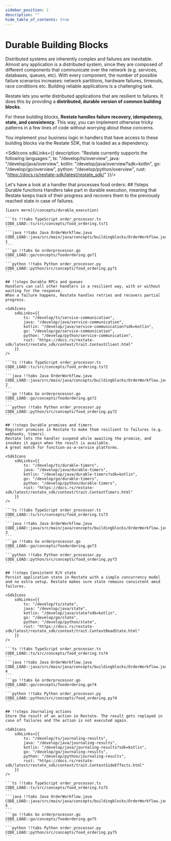 ```yaml
---
sidebar_position: 1
description: ""
hide_table_of_contents: true
---
```



# Durable Building Blocks

<Admonition type="note" icon="💡" title="Context">
    Distributed systems are inherently complex and failures are inevitable.
    Almost any application is a distributed system, since they are composed of different components that communicate over the network (e.g. services, databases, queues, etc).
    With every component, the number of possible failure scenarios increases: network partitions, hardware failures, timeouts, race conditions etc.
    Building reliable applications is a challenging task.
</Admonition>

Restate lets you write distributed applications that are resilient to failures.
It does this by providing a **distributed, durable version of common building blocks**.

For these building blocks, **Restate handles failure recovery, idempotency, state, and consistency**.
This way, you can implement otherwise tricky patterns in a few lines of code without worrying about these concerns.

You implement your business logic in handlers that have access to these building blocks via the Restate SDK, that is loaded as a dependency.

<SdkIcons sdkLinks={{
    description: "Restate currently supports the following languages:",
    ts: "/develop/ts/overview",
    java: "/develop/java/overview",
    kotlin: "/develop/java/overview?sdk=kotlin",
    go: "/develop/go/overview",
    python: "/develop/python/overview",
    rust: "https://docs.rs/restate-sdk/latest/restate_sdk/"
}}/>

Let's have a look at a handler that processes food orders:
<Scrollycoding>
    ## !!steps Durable functions
    Handlers take part in durable execution, meaning that Restate keeps track of their progress and recovers them to the previously reached state in case of failures.

    [Learn more](/concepts/durable_execution)

    ```ts !!tabs TypeScript order_processor.ts
    CODE_LOAD::ts/src/concepts/food_ordering.ts?1
    ```
    ```java !!tabs Java OrderWorkflow.java
    CODE_LOAD::java/src/main/java/concepts/buildingblocks/OrderWorkflow.java?1
    ```
    ```go !!tabs Go orderprocessor.go
    CODE_LOAD::go/concepts/foodordering.go?1
    ```
    ```python !!tabs Python order_processor.py
    CODE_LOAD::python/src/concepts/food_ordering.py?1
    ```

    ## !!steps Durable RPCs and queues
    Handlers can call other handlers in a resilient way, with or without waiting for the response.
    When a failure happens, Restate handles retries and recovers partial progress.

    <SdkIcons
        sdkLinks={{
            ts: "/develop/ts/service-communication",
            java: "/develop/java/service-communication",
            kotlin: "/develop/java/service-communication?sdk=kotlin",
            go: "/develop/go/service-communication",
            python: "/develop/python/service-communication",
            rust: "https://docs.rs/restate-sdk/latest/restate_sdk/context/trait.ContextClient.html"
        }}
    />

    ```ts !!tabs TypeScript order_processor.ts
    CODE_LOAD::ts/src/concepts/food_ordering.ts?2
    ```
    ```java !!tabs Java OrderWorkflow.java
    CODE_LOAD::java/src/main/java/concepts/buildingblocks/OrderWorkflow.java?2
    ```
    ```go !!tabs Go orderprocessor.go
    CODE_LOAD::go/concepts/foodordering.go?2
    ```
    ```python !!tabs Python order_processor.py
    CODE_LOAD::python/src/concepts/food_ordering.py?2
    ```

    ## !!steps Durable promises and timers
    Register promises in Restate to make them resilient to failures (e.g. webhooks, timers).
    Restate lets the handler suspend while awaiting the promise, and invokes it again when the result is available.
    A great match for function-as-a-service platforms.

    <SdkIcons
        sdkLinks={{
            ts: "/develop/ts/durable-timers",
            java: "/develop/java/durable-timers",
            kotlin: "/develop/java/durable-timers?sdk=kotlin",
            go: "/develop/go/durable-timers",
            python: "/develop/python/durable-timers",
            rust: "https://docs.rs/restate-sdk/latest/restate_sdk/context/trait.ContextTimers.html"
        }}
    />

    ```ts !!tabs TypeScript order_processor.ts
    CODE_LOAD::ts/src/concepts/food_ordering.ts?3
    ```
    ```java !!tabs Java OrderWorkflow.java
    CODE_LOAD::java/src/main/java/concepts/buildingblocks/OrderWorkflow.java?3
    ```
    ```go !!tabs Go orderprocessor.go
    CODE_LOAD::go/concepts/foodordering.go?3
    ```
    ```python !!tabs Python order_processor.py
    CODE_LOAD::python/src/concepts/food_ordering.py?3
    ```

    ## !!steps Consistent K/V state
    Persist application state in Restate with a simple concurrency model and no extra setup. Restate makes sure state remains consistent amid failures.

    <SdkIcons
        sdkLinks={{
            ts: "/develop/ts/state",
            java: "/develop/java/state",
            kotlin: "/develop/java/state?sdk=kotlin",
            go: "/develop/go/state",
            python: "/develop/python/state",
            rust: "https://docs.rs/restate-sdk/latest/restate_sdk/context/trait.ContextReadState.html"
        }}
    />

    ```ts !!tabs TypeScript order_processor.ts
    CODE_LOAD::ts/src/concepts/food_ordering.ts?4
    ```
    ```java !!tabs Java OrderWorkflow.java
    CODE_LOAD::java/src/main/java/concepts/buildingblocks/OrderWorkflow.java?4
    ```
    ```go !!tabs Go orderprocessor.go
    CODE_LOAD::go/concepts/foodordering.go?4
    ```
    ```python !!tabs Python order_processor.py
    CODE_LOAD::python/src/concepts/food_ordering.py?4
    ```

    ## !!steps Journaling actions
    Store the result of an action in Restate. The result gets replayed in case of failures and the action is not executed again.

    <SdkIcons
        sdkLinks={{
            ts: "/develop/ts/journaling-results",
            java: "/develop/java/journaling-results",
            kotlin: "/develop/java/journaling-results?sdk=kotlin",
            go: "/develop/go/journaling-results",
            python: "/develop/python/journaling-results",
            rust: "https://docs.rs/restate-sdk/latest/restate_sdk/context/trait.ContextSideEffects.html"
        }}
    />

    ```ts !!tabs TypeScript order_processor.ts
    CODE_LOAD::ts/src/concepts/food_ordering.ts?5
    ```
    ```java !!tabs Java OrderWorkflow.java
    CODE_LOAD::java/src/main/java/concepts/buildingblocks/OrderWorkflow.java?5
    ```
    ```go !!tabs Go orderprocessor.go
    CODE_LOAD::go/concepts/foodordering.go?5
    ```
    ```python !!tabs Python order_processor.py
    CODE_LOAD::python/src/concepts/food_ordering.py?5
    ```

</Scrollycoding>
